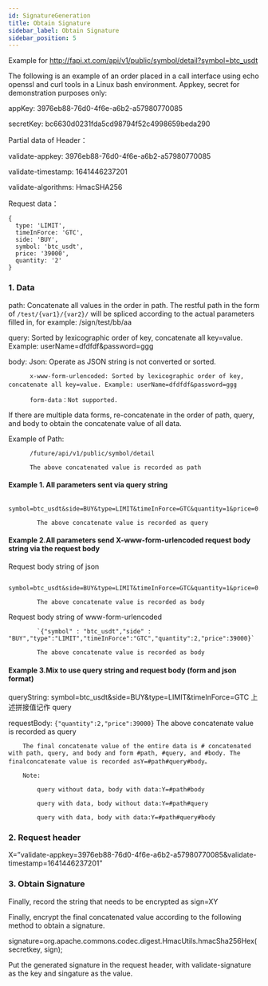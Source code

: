 ```yaml
---
id: SignatureGeneration
title: Obtain Signature
sidebar_label: Obtain Signature
sidebar_position: 5
---
```


Example for http://fapi.xt.com/api/v1/public/symbol/detail?symbol=btc_usdt

The following is an example of an order placed in a call interface using echo openssl and curl tools in a Linux bash environment. Appkey, secret for demonstration purposes only:

appKey: 3976eb88-76d0-4f6e-a6b2-a57980770085

secretKey: bc6630d0231fda5cd98794f52c4998659beda290

Partial data of Header：

validate-appkey: 3976eb88-76d0-4f6e-a6b2-a57980770085

validate-timestamp: 1641446237201

validate-algorithms: HmacSHA256

Request data：

```
{
  type: 'LIMIT',
  timeInForce: 'GTC',
  side: 'BUY',
  symbol: 'btc_usdt',
  price: '39000',
  quantity: '2'
}
```

### 1. Data

path: Concatenate all values in the order in path. The restful path in the form of `/test/{var1}/{var2}/` will be spliced according to the actual parameters filled in, for example: /sign/test/bb/aa

query: Sorted by lexicographic order of key, concatenate all key=value. Example: userName=dfdfdf&password=ggg

body: Json: Operate as JSON string is not converted or sorted.

          x-www-form-urlencoded: Sorted by lexicographic order of key, concatenate all key=value. Example: userName=dfdfdf&password=ggg　

          form-data：Not supported.

If there are multiple data forms, re-concatenate in the order of path, query, and body to obtain the concatenate value of all data.

Example of Path:

          /future/api/v1/public/symbol/detail

          The above concatenated value is recorded as path

#### Example 1. All parameters sent via query string

            symbol=btc_usdt&side=BUY&type=LIMIT&timeInForce=GTC&quantity=1&price=0.1

            The above concatenate value is recorded as query

#### Example 2.All parameters send X-www-form-urlencoded request body string via the request body

Request body string of json

            symbol=btc_usdt&side=BUY&type=LIMIT&timeInForce=GTC&quantity=1&price=0.1

            The above concatenate value is recorded as body

Request body string of www-form-urlencoded

            `{"symbol" : "btc_usdt","side" : "BUY","type":"LIMIT","timeInForce":"GTC","quantity":2,"price":39000}`

            The above concatenate value is recorded as body

#### Example 3.Mix to use query string and request body (form and json format)

queryString: symbol=btc_usdt&side=BUY&type=LIMIT&timeInForce=GTC 上述拼接值记作 query

requestBody: `{"quantity":2,"price":39000}` The above concatenate value is recorded as query

        The final concatenate value of the entire data is # concatenated with path, query, and body and form #path, #query, and #body. The finalconcatenate value is recorded asY=#path#query#body。

        Note:

            query without data, body with data:Y=#path#body

            query with data, body without data:Y=#path#query

            query with data, body with data:Y=#path#query#body

### 2. Request header

X=”validate-appkey=3976eb88-76d0-4f6e-a6b2-a57980770085&validate-timestamp=1641446237201”

### 3. Obtain Signature

Finally, record the string that needs to be encrypted as sign=XY

Finally, encrypt the final concatenated value according to the following method to obtain a signature.

signature=org.apache.commons.codec.digest.HmacUtils.hmacSha256Hex(secretkey, sign);

Put the generated signature in the request header, with validate-signature as the key and singature as the value.
